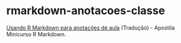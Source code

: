 # rmarkdown-anotacoes-classe
[Usando R Markdown para anotações de aula](!http://www.stat.cmu.edu/~cshalizi/rmarkdown/) (Tradução) - Apostila Minicurso R Markdown.
